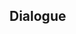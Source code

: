 {{Genius Invokation TCG Stage
|type         = Friendly Fracas
|group        = Invitation Board
|character    = Fischl
|requirement  = 3
|introduction = "The prelude to battle looms overs the world! Come, Traveler, show me how the threads of fate shall be rearranged in your hands!"<br />Hint: Fischl's deck has "Energy Recharge" and "Elemental Bursts" as its main themes, and includes a large number of cards that can restore Energy.
|objective_1  = Achieve victory
|reward_1     = Lucky Coin*300
|objective_2  = Achieve victory within 6 Rounds
|reward_2     = Stellar Predator*1
|objective_3  = Win with less than 2 characters defeated
|reward_3     = Stellar Predator*1
|lineup       = Fischl;Xiangling;Diona
|action       = Stellar Predator;Thunder Summoner's Crown;Sacrificial Bow;Raven Bow;Instructor's Cap;Iron Tongue Tian;Liu Su;Starsigns;Calx's Arts;Traveling Doctor's Handkerchief;Exile's Circlet;Liben;Knights of Favonius Library;Timmie;Ellin;Stellar Predator;Thunder Summoner's Crown;Sacrificial Bow;Raven Bow;Instructor's Cap;Iron Tongue Tian;Liu Su;Starsigns;Calx's Arts;Traveling Doctor's Handkerchief;Exile's Circlet;Liben;Knights of Favonius Library;Timmie;Ellin
}}

==Dialogue==
{{Transclude|Genius Invokation TCG/Stage/Fischl|Friendly Fracas}}